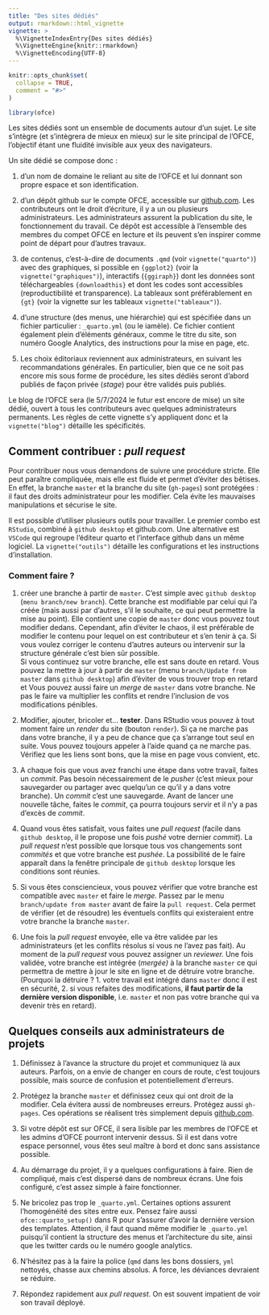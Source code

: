```yaml
---
title: "Des sites dédiés"
output: rmarkdown::html_vignette
vignette: >
  %\VignetteIndexEntry{Des sites dédiés}
  %\VignetteEngine{knitr::rmarkdown}
  %\VignetteEncoding{UTF-8}
---
```


```r
knitr::opts_chunk$set(
  collapse = TRUE,
  comment = "#>"
)
```

```r
library(ofce)
```

Les sites dédiés sont un ensemble de documents autour d'un sujet. Le site s'intègre (et s'intègrera de mieux en mieux) sur le site principal de l'OFCE, l'objectif étant une fluidité invisible aux yeux des navigateurs.

Un site dédié se compose donc :

1.  d'un nom de domaine le reliant au site de l'OFCE et lui donnant son propre espace et son identification.

2.  d'un dépôt github sur le compte OFCE, accessible sur [github.com](https://github.com/ofce). Les contributeurs ont le droit d'écriture, il y a un ou plusieurs administrateurs. Les administrateurs assurent la publication du site, le fonctionnement du travail. Ce dépôt est accessible à l'ensemble des membres du compet OFCE en lecture et ils peuvent s'en inspirer comme point de départ pour d'autres travaux.

3.  de contenus, c'est-à-dire de documents `.qmd` (voir `vignette("quarto")`) avec des graphiques, si possible en `{ggplot2}` (voir la `vignette("graphiques")`), interactifs (`{ggiraph}`) dont les données sont téléchargeables `{downloadthis}` et dont les codes sont accessibles (reproductibilité et transparence). La tableaux sont préférablement en `{gt}` (voir la vignette sur les tableaux `vignette("tableaux")`).

4.  d'une structure (des menus, une hiérarchie) qui est spécifiée dans un fichier particulier : `_quarto.yml` (ou le iamèle). Ce fichier contient également plein d'éléments généraux, comme le titre du site, son numéro Google Analytics, des instructions pour la mise en page, etc.

5.  Les choix éditoriaux reviennent aux administrateurs, en suivant les recommandations générales. En particulier, bien que ce ne soit pas encore mis sous forme de procédure, les sites dédiés seront d'abord publiés de façon privée (*stage*) pour être validés puis publiés.

Le blog de l'OFCE sera (le 5/7/2024 le futur est encore de mise) un site dédié, ouvert à tous les contributeurs avec quelques administrateurs permanents. Les règles de cette vignette s'y appliquent donc et la `vignette("blog")` détaille les spécificités.

## Comment contribuer : *pull request*

Pour contribuer nous vous demandons de suivre une procédure stricte. Elle peut paraître compliquée, mais elle est fluide et permet d'éviter des bêtises. En effet, la branche `master` et la branche du site (`gh-pages`) sont protégées : il faut des droits administrateur pour les modifier. Cela évite les mauvaises manipulations et sécurise le site.

Il est possible d'utiliser plusieurs outils pour travailler. Le premier combo est `RStudio`, combiné à `github desktop` et github.com. Une alternative est `VSCode` qui regroupe l'éditeur quarto et l'interface github dans un même logiciel. La `vignette("outils")` détaille les configurations et les instructions d'installation.

### Comment faire ?

1.  créer une branche à partir de `master`. C'est simple avec `github desktop` (`menu branch/new branch`). Cette branche est modifiable par celui qui l'a créée (mais aussi par d'autres, s'il le souhaite, ce qui peut permettre la mise au point). Elle contient une copie de `master` donc vous pouvez tout modifier dedans. Cependant, afin d'éviter le chaos, il est préférable de modifier le contenu pour lequel on est contributeur et s'en tenir à ça. Si vous voulez corriger le contenu d'autres auteurs ou intervenir sur la structure générale c'est bien sûr possible.\
    Si vous continuez sur votre branche, elle est sans doute en retard. Vous pouvez la mettre à jour à partir de `master` (menu `branch/Update from master` dans `github desktop`) afin d'éviter de vous trouver trop en retard et Vous pouvez aussi faire un *merge* de `master` dans votre branche. Ne pas le faire va multiplier les conflits et rendre l'inclusion de vos modifications pénibles.

2.  Modifier, ajouter, bricoler et... **tester**. Dans RStudio vous pouvez à tout moment faire un *render* du site (bouton `render`). Si ça ne marche pas dans votre branche, il y a peu de chance que ça s'arrange tout seul en suite. Vous pouvez toujours appeler à l'aide quand ça ne marche pas. Vérifiez que les liens sont bons, que la mise en page vous convient, etc.

3.  A chaque fois que vous avez franchi une étape dans votre travail, faites un *commit*. Pas besoin nécessairement de le *pusher* (c'est mieux pour sauvegarder ou partager avec quelqu'un ce qu'il y a dans votre branche). Un *commit* c'est une sauvegarde. Avant de lancer une nouvelle tâche, faites le *commit*, ça pourra toujours servir et il n'y a pas d'excès de *commit*.

4.  Quand vous êtes satisfait, vous faites une *pull request* (facile dans `github desktop`, il le propose une fois *pushé* votre dernier *commit*). La *pull request* n'est possible que lorsque tous vos changements sont *commités* et que votre branche est *pushée*. La possibilité de le faire apparaît dans la fenêtre principale de `github desktop` lorsque les conditions sont réunies.

5.  Si vous êtes consciencieux, vous pouvez vérifier que votre branche est compatible avec `master` et faire le *merge.* Passez par le menu `branch/update from master` avant de faire la `pull request`. Cela permet de vérifier (et de résoudre) les éventuels conflits qui existeraient entre votre branche la branche `master`.

6.  Une fois la *pull request* envoyée, elle va être validée par les administrateurs (et les conflits résolus si vous ne l'avez pas fait). Au moment de la *pull request* vous pouvez assigner un *reviewer.* Une fois validée, votre branche est intégrée (*mergée)* à la branche `master` ce qui permettra de mettre à jour le site en ligne et de détruire votre branche. (Pourquoi la détruire ? 1. votre travail est intégré dans `master` donc il est en sécurité, 2. si vous refaites des modifications, **il faut partir de la dernière version disponible**, i.e. `master` et non pas votre branche qui va devenir très en retard).

## Quelques conseils aux administrateurs de projets

1.  Définissez à l'avance la structure du projet et communiquez là aux auteurs. Parfois, on a envie de changer en cours de route, c'est toujours possible, mais source de confusion et potentiellement d'erreurs.

2.  Protégez la branche `master` et définissez ceux qui ont droit de la modifier. Cela évitera aussi de nombreuses erreurs. Protégez aussi `gh-pages`. Ces opérations se réalisent très simplement depuis [github.com](htpps://github.com/ofce).

3.  Si votre dépôt est sur OFCE, il sera lisible par les membres de l'OFCE et les admins d'OFCE pourront intervenir dessus. Si il est dans votre espace personnel, vous êtes seul maître à bord et donc sans assistance possible.

4.  Au démarrage du projet, il y a quelques configurations à faire. Rien de compliqué, mais c'est dispersé dans de nombreux écrans. Une fois configuré, c'est assez simple à faire fonctionner.

5.  Ne bricolez pas trop le `_quarto.yml`. Certaines options assurent l'homogénéité des sites entre eux. Pensez faire aussi `ofce::quarto_setup()` dans R pour s'assurer d'avoir la dernière version des templates. Attention, il faut quand même modifier le `_quarto.yml` puisqu'il contient la structure des menus et l'architecture du site, ainsi que les twitter cards ou le numéro google analytics.

6.  N'hésitez pas à la faire la police (`qmd` dans les bons dossiers, `yml` nettoyés, chasse aux chemins absolus. A force, les déviances devraient se réduire.

7.  Répondez rapidement aux *pull request*. On est souvent impatient de voir son travail déployé.
